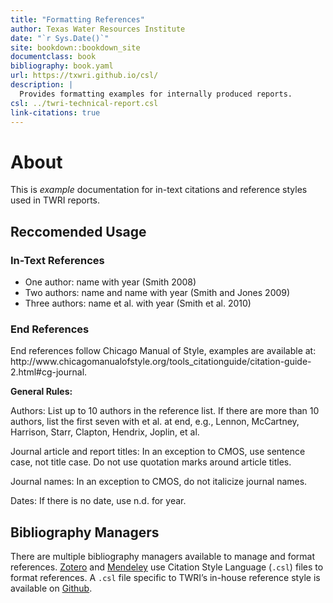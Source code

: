 ```yaml
--- 
title: "Formatting References"
author: Texas Water Resources Institute
date: "`r Sys.Date()`"
site: bookdown::bookdown_site
documentclass: book
bibliography: book.yaml
url: https://txwri.github.io/csl/
description: |
  Provides formatting examples for internally produced reports.
csl: ../twri-technical-report.csl
link-citations: true
---
```


# About

This is _example_ documentation for in-text citations and reference styles used in TWRI reports.

## Reccomended Usage 


### In-Text References

- One author: name with year (Smith 2008) 
- Two authors: name and name with year (Smith and Jones 2009) 
- Three authors: name et al. with year (Smith et al. 2010) 

### End References

End references follow Chicago Manual of Style, examples are available at: http://www.chicagomanualofstyle.org/tools_citationguide/citation-guide-2.html#cg-journal.

**General Rules:** 

Authors: List up to 10 authors in the reference list. If there are more than 10 authors, list the first seven with et al. at end, e.g., Lennon, McCartney, Harrison, Starr, Clapton, Hendrix, Joplin, et al. 

Journal article and report titles: In an exception to CMOS, use sentence case, not title case. Do not use quotation marks around article titles.  

Journal names: In an exception to CMOS, do not italicize journal names. 

Dates: If there is no date, use n.d. for year. 

## Bibliography Managers

There are multiple bibliography managers available to manage and format references. [Zotero](https://www.zotero.org/) and [Mendeley](https://www.mendeley.com/) use Citation Style Language (`.csl`) files to format references. A `.csl` file specific to TWRI's in-house reference style is available on [Github](https://raw.githubusercontent.com/TxWRI/csl/main/texas-water-journal-name-year.csl).
